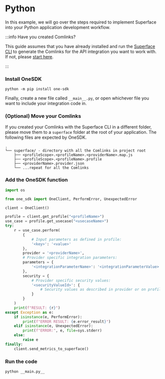 # Python

In this example, we will go over the steps required to implement Superface into your Python application development workflow.

:::info Have you created Comlinks?

This guide assumes that you have already
installed and run the [Superface CLI](../introduction/quick-start.mdx) to generate the Comlinks for the API
integration you want to work with. If not, please [start
here](../introduction/quick-start.mdx).

:::

<div class="count-steps-h3">

### Install OneSDK

```shell
python -m pip install one-sdk
```

Finally, create a new file called `__main__.py`, or open whichever file you want to include your integration code in.

### (Optional) Move your Comlinks

If you created your Comlinks with the Superface CLI in a different folder, please move them to a `superface` folder at the root of your application. The following files are expected by OneSDK.

```text
.
└── superface/ - directory with all the Comlinks in project root
    ├── <profileScope>.<profileName>.<providerName>.map.js
    ├── <profileScope>.<profileName>.profile
    ├── <providerName>.provider.json
    └── ...repeat for all the Comlinks
```

### Add the OneSDK function

```python title="__main__.py"
import os

from one_sdk import OneClient, PerformError, UnexpectedError

client = OneClient()

profile = client.get_profile("<profileName>")
use_case = profile.get_usecase("<usecaseName>")
try:
    r = use_case.perform(
        {
            # Input parameters as defined in profile:
            '<key>': '<value>'
        },
        provider = '<providerName>',
        # Provider specific integration parameters:
        parameters = {
            '<integrationParameterName>': '<integrationParameterValue>'
        },
        security = {
            # Provider specific security values:
            '<securityValueId>': {
                # Security values as described in provider or on profile page
            }
        }
    )
    print(f"RESULT: {r}")
except Exception as e:
    if isinstance(e, PerformError):
        print(f"ERROR RESULT: {e.error_result}")
    elif isinstance(e, UnexpectedError):
        print(f"ERROR:", e, file=sys.stderr)
    else:
        raise e
finally:
    client.send_metrics_to_superface()
```

### Run the code

```shell
python __main.py__
```

</div>

